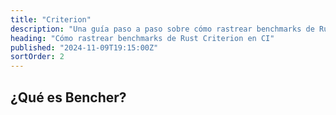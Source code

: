 ```yaml
---
title: "Criterion"
description: "Una guía paso a paso sobre cómo rastrear benchmarks de Rust Criterion en CI"
heading: "Cómo rastrear benchmarks de Rust Criterion en CI"
published: "2024-11-09T19:15:00Z"
sortOrder: 2
---
```



<Intro
  text="cómo evaluar el rendimiento del código Rust con Criterion"
  url="/es/learn/benchmarking/rust/criterion/"
  name="Criterion"
/>

## ¿Qué es Bencher?

<BencherIntro />

<Steps
  adapter="rust_criterion"
  url="/es/docs/explanation/adapters/#-rust-criterion"
/>

<RustCriterion />

<br />

<CallToAction lang={Language.es} />
